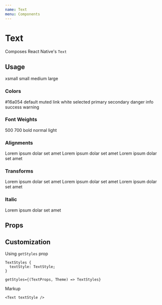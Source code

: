 ```yaml
---
name: Text
menu: Components
---
```




# Text

Composes React Native's `Text`

## Usage

<Playground>
  <Box flexDirection="column">
    <Text size="xsmall">xsmall</Text>
    <Text size="small">small</Text>
    <Text size="medium">medium</Text>
    <Text size="large">large</Text>
  </Box>
</Playground>

### Colors

<Playground>
  <Box flexDirection="column">
    <Text color="#16a054">#16a054</Text>
    <Text color="default">default</Text>
    <Text color="muted">muted</Text>
    <Text color="link">link</Text>
    <Text color="white">white</Text>
    <Text color="selected">selected</Text>
    <Text color="primary">primary</Text>
    <Text color="secondary">secondary</Text>
    <Text color="danger">danger</Text>
    <Text color="info">info</Text>
    <Text color="success">success</Text>
    <Text color="warning">warning</Text>
  </Box>
</Playground>

### Font Weights

<Playground>
  <Box flexDirection="column">
    <Text weight="500">500</Text>
    <Text weight="700">700</Text>
    <Text weight="bold">bold</Text>
    <Text weight="normal">normal</Text>
    <Text weight="light">light</Text>
  </Box>
</Playground>

### Alignments

<Playground>
  <Box flexDirection="column">
    <Text align="left">Lorem ipsum dolar set amet</Text>
    <Text align="center">Lorem ipsum dolar set amet</Text>
    <Text align="right">Lorem ipsum dolar set amet</Text>
  </Box>
</Playground>

### Transforms

<Playground>
  <Box flexDirection="column">
    <Text transform="uppercase">Lorem ipsum dolar set amet</Text>
    <Text transform="lowercase">Lorem ipsum dolar set amet</Text>
    <Text transform="capitalize">Lorem ipsum dolar set amet</Text>
  </Box>
</Playground>

### Italic

<Playground>
  <Box flexDirection="column">
    <Text isItalic>Lorem ipsum dolar set amet</Text>
  </Box>
</Playground>

## Props

<Props of={Text} />

## Customization

Using `getStyles` prop

```
TextStyles {
  textStyle: TextStyle;
}

getStyles={(TextProps, Theme) => TextStyles}
```

Markup

```tsx
<Text textStyle />
```
